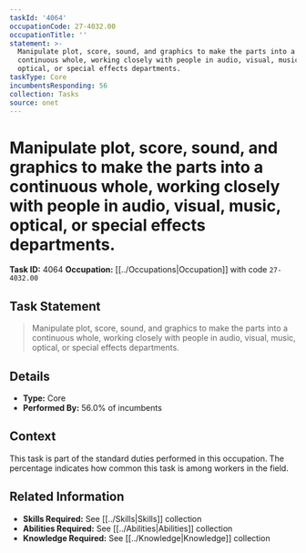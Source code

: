 ```yaml
---
taskId: '4064'
occupationCode: 27-4032.00
occupationTitle: ''
statement: >-
  Manipulate plot, score, sound, and graphics to make the parts into a
  continuous whole, working closely with people in audio, visual, music,
  optical, or special effects departments.
taskType: Core
incumbentsResponding: 56
collection: Tasks
source: onet
---
```

# Manipulate plot, score, sound, and graphics to make the parts into a continuous whole, working closely with people in audio, visual, music, optical, or special effects departments.

**Task ID:** 4064
**Occupation:** [[../Occupations|Occupation]] with code `27-4032.00`

## Task Statement

> Manipulate plot, score, sound, and graphics to make the parts into a continuous whole, working closely with people in audio, visual, music, optical, or special effects departments.

## Details

- **Type:** Core
- **Performed By:** 56.0% of incumbents

## Context

This task is part of the standard duties performed in this occupation. The percentage indicates how common this task is among workers in the field.

## Related Information

- **Skills Required:** See [[../Skills|Skills]] collection
- **Abilities Required:** See [[../Abilities|Abilities]] collection
- **Knowledge Required:** See [[../Knowledge|Knowledge]] collection
